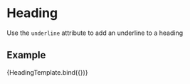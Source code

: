 
<Meta title="Typography/Heading/Underline" component={Heading} />


# Heading

Use the `underline` attribute to add an underline to a heading

## Example

<Canvas>
  <Story
    name="Default"
    args={{
      size: 'h1',
      text: 'Heading content',
      secondaryText: 'second',
      underline: true,
    }}
  >
    {HeadingTemplate.bind({})}
  </Story>
</Canvas>
